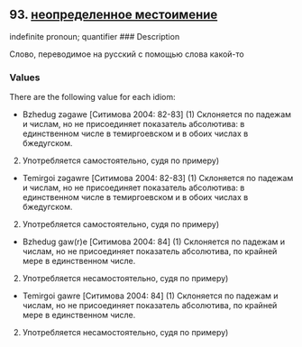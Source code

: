 ## 93. <a href =  'https://agricolamz.github.io/The_Circassian_Isoglosses_Database/93.html'>неопределенное местоимение</a>
indefinite pronoun; quantifier
### Description

Слово, переводимое на русский с помощью слова какой-то

### Values
There are the following value for each idiom:

* Bzhedug  zəgawe [Ситимова 2004: 82-83] (1) Склоняется по падежам и числам, но не присоединяет показатель абсолютива: в единственном числе в темиргоевском и в обоих числах в бжедугском.
2) Употребляется самостоятельно, судя по примеру)
* Temirgoi  zəgawre [Ситимова 2004: 82-83] (1) Склоняется по падежам и числам, но не присоединяет показатель абсолютива: в единственном числе в темиргоевском и в обоих числах в бжедугском.
2) Употребляется самостоятельно, судя по примеру)
* Bzhedug  gaw(r)e [Ситимова 2004: 84] (1) Склоняется по падежам и числам, но не присоединяет показатель абсолютива, по крайней мере в единственном числе.
2) Употребляется несамостоятельно, судя по примеру)
* Temirgoi  gawre [Ситимова 2004: 84] (1) Склоняется по падежам и числам, но не присоединяет показатель абсолютива, по крайней мере в единственном числе.
2) Употребляется несамостоятельно, судя по примеру)

